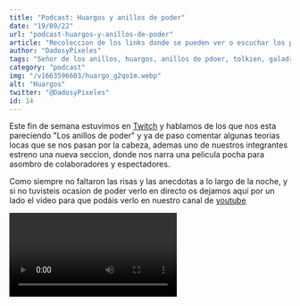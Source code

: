 ```yaml
---
title: "Podcast: Huargos y anillos de poder"
date: "19/09/22"
url: "podcast-huargos-y-anillos-de-poder"
article: "Recoleccion de los links donde se pueden ver o escuchar los podcast de dados y pixeles"
author: "DadosyPixeles"
tags: "Señor de los anillos, huargos, anillos de pdoer, tolkien, galadriel, sauron"
category: "podcast"
img: "/v1663596603/huargo_g2qo1m.webp"
alt: "Huargos"
twitter: "@DadosyPixeles"
id: 14
---
```


Este fin de semana estuvimos en [Twitch](https://www.twitch.tv/dadosypixeles) y hablamos de los que nos esta pareciendo "Los anillos de poder" y ya de paso comentar algunas teorias locas que se nos pasan por la cabeza, ademas uno de nuestros integrantes estreno una nueva seccion, donde nos narra una pelicula pocha para asombro de colaboradores y espectadores.

Como siempre no faltaron las risas y las anecdotas a lo largo de la noche, y si no tuvisteis ocasion de poder verlo en directo os dejamos aquí por un lado el video para que podáis verlo en nuestro canal de [youtube](https://www.youtube.com/channel/UCJ0KH6ArTLYbMLs3YpDW0Ug)

<Video episode="v7xjmdKzgZM" />
O por si lo preferís, también podéis escucharlo por [spotify]( https://open.spotify.com/episode/4ENboRa7Fpc1NcDjEtpewi)
<Podcast episode="4ENboRa7Fpc1NcDjEtpewi" />
También podéis verlo en nuestro canal de [Twitch]( https://www.twitch.tv/dadosypixeles)
que permanecerá en destacado el tiempo que lo quiera mantener la plataforma y si
os apetece comentarnos algo al respecto o añadir ideas para futuros podcast, teneis
nuestro [Discord]( https://discord.gg/p5ph2eNjUk)
